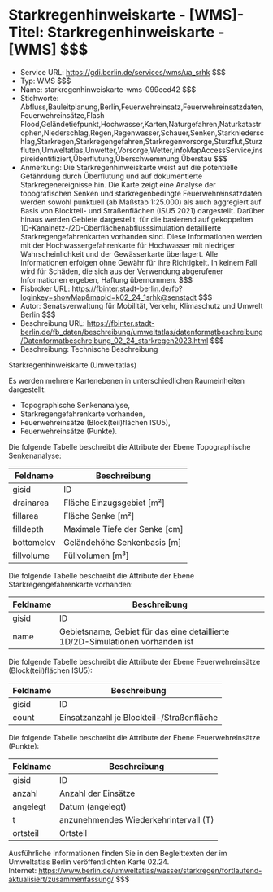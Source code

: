 # Starkregenhinweiskarte - [WMS]- Titel: Starkregenhinweiskarte - [WMS] $$$
- Service URL: https://gdi.berlin.de/services/wms/ua_srhk $$$
- Typ: WMS $$$
- Name: starkregenhinweiskarte-wms-099ced42 $$$
- Stichworte: Abfluss,Bauleitplanung,Berlin,Feuerwehreinsatz,Feuerwehreinsatzdaten,Feuerwehreinsätze,Flash Flood,Geländetiefpunkt,Hochwasser,Karten,Naturgefahren,Naturkatastrophen,Niederschlag,Regen,Regenwasser,Schauer,Senken,Starkniederschlag,Starkregen,Starkregengefahren,Starkregenvorsorge,Sturzflut,Sturzfluten,Umweltatlas,Unwetter,Vorsorge,Wetter,infoMapAccessService,inspireidentifiziert,Überflutung,Überschwemmung,Überstau $$$
- Anmerkung: Die Starkregenhinweiskarte weist auf die potentielle Gefährdung durch Überflutung und auf dokumentierte Starkregenereignisse hin. Die Karte zeigt eine Analyse der topografischen Senken und starkregenbedingte Feuerwehreinsatzdaten werden sowohl punktuell (ab Maßstab 1:25.000) als auch aggregiert auf Basis von Blockteil- und Straßenflächen (ISU5 2021) dargestellt. Darüber hinaus werden Gebiete dargestellt, für die basierend auf gekoppelten 1D-Kanalnetz-/2D-Oberflächenabflusssimulation detaillierte Starkregengefahrenkarten vorhanden sind. Diese Informationen werden mit der Hochwassergefahrenkarte für Hochwasser mit niedriger Wahrscheinlichkeit und der Gewässerkarte überlagert.
Alle Informationen erfolgen ohne Gewähr für ihre Richtigkeit. In keinem Fall wird für Schäden, die sich aus der Verwendung abgerufener Informationen ergeben, Haftung übernommen. $$$
- Fisbroker URL: https://fbinter.stadt-berlin.de/fb?loginkey=showMap&mapId=k02_24_1srhk@senstadt $$$
- Autor: Senatsverwaltung für Mobilität, Verkehr, Klimaschutz und Umwelt Berlin $$$
- Beschreibung URL: https://fbinter.stadt-berlin.de/fb_daten/beschreibung/umweltatlas/datenformatbeschreibung/Datenformatbeschreibung_02_24_starkregen2023.html $$$
- Beschreibung: Technische Beschreibung 

Starkregenhinweiskarte (Umweltatlas)

Es werden mehrere Kartenebenen in unterschiedlichen Raumeinheiten dargestellt:

* Topographische Senkenanalyse,
* Starkregengefahrenkarte vorhanden,
* Feuerwehreinsätze (Block(teil)flächen ISU5),
* Feuerwehreinsätze (Punkte).

Die folgende Tabelle beschreibt die Attribute der Ebene Topographische Senkenanalyse:

| **Feldname** | **Beschreibung**                |
| ------------ | ------------------------------- |
| gisid        | ID                              |
| drainarea    | Fläche Einzugsgebiet \[m²\]     |
| fillarea     | Fläche Senke \[m²\]             |
| filldepth    | Maximale Tiefe der Senke \[cm\] |
| bottomelev   | Geländehöhe Senkenbasis \[m\]   |
| fillvolume   | Füllvolumen \[m³\]              |

Die folgende Tabelle beschreibt die Attribute der Ebene Starkregengefahrenkarte vorhanden:

| **Feldname** | **Beschreibung**                                                               |
| ------------ | ------------------------------------------------------------------------------ |
| gisid        | ID                                                                             |
| name         | Gebietsname, Gebiet für das eine detaillierte 1D/2D-Simulationen vorhanden ist |

Die folgende Tabelle beschreibt die Attribute der Ebene Feuerwehreinsätze (Block(teil)flächen ISU5):

| **Feldname** | **Beschreibung**                          |
| ------------ | ----------------------------------------- |
| gisid        | ID                                        |
| count        | Einsatzanzahl je Blockteil-/Straßenfläche |

Die folgende Tabelle beschreibt die Attribute der Ebene Feuerwehreinsätze (Punkte):

| **Feldname** | **Beschreibung**                      |
| ------------ | ------------------------------------- |
| gisid        | ID                                    |
| anzahl       | Anzahl der Einsätze                   |
| angelegt     | Datum (angelegt)                      |
| t            | anzunehmendes Wiederkehrintervall (T) |
| ortsteil     | Ortsteil                              |

Ausführliche Informationen finden Sie in den Begleittexten der im Umweltatlas Berlin veröffentlichten Karte 02.24.  
Internet: https://www.berlin.de/umweltatlas/wasser/starkregen/fortlaufend-aktualisiert/zusammenfassung/ $$$
